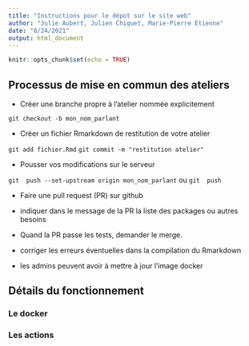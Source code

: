 ```yaml
---
title: "Instructions pour le dépot sur le site web"
author: "Julie Aubert, Julien Chiquet, Marie-Pierre Étienne"
date: "8/24/2021"
output: html_document
---
```


```r
knitr::opts_chunk$set(echo = TRUE)
```


## Processus de mise en commun des ateliers

* Créer une branche propre à l'atelier nommée explicitement

` git checkout -b mon_nom_parlant` 

*  Créer un fichier Rmarkdown de restitution de votre atelier

` git add fichier.Rmd `
` git commit -m "restitution atelier" `

* Pousser vos modifications sur le serveur
 
` git  push --set-upstream origin mon_nom_parlant` ou ` git  push ` 

* Faire une pull request (PR) sur github

- indiquer dans le message de la PR la liste des packages ou autres besoins

* Quand la PR passe les tests, demander le merge.

- corriger les erreurs éventuelles dans la compilation du Rmarkdown
- les admins peuvent avoir à mettre à jour l'image docker


## Détails du fonctionnement


### Le docker 

### Les actions


